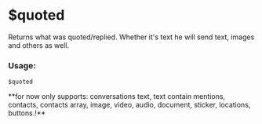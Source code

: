 
# $quoted

Returns what was quoted/replied. Whether it's text he will send text, images and others as well.

### Usage:

```plain
$quoted
```

<Callout type="warning" emoji="❗">
**for now only supports: conversations text, text contain mentions,
                         contacts, contacts array, image, video, audio,
                         document, sticker, locations, buttons.!**
</Callout>
